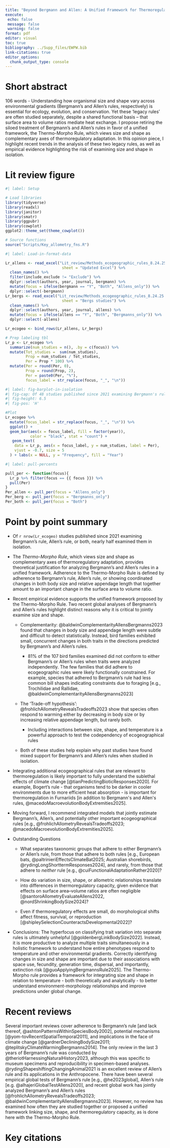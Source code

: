 ```yaml
---
title: "Beyond Bergmann and Allen: A Unified Framework for Thermoregulatory Morphology"
execute: 
 echo: false
 message: false
 warning: false 
format: pdf
editor: visual
toc: true
bibliography: ../Supp_files/EWPW.bib
link-citations: true
editor_options: 
  chunk_output_type: console
---
```


# Short abstract

106 words - Understanding how organismal size and shape vary across environmental gradients (Bergmann’s and Allen’s rules, respectively) is essential for ecology, evolution, and conservation. Yet these 'legacy rules' are often studied separately, despite a shared functional basis – that surface area to volume ratios mediate heat exchange. I propose retiring the siloed treatment of Bergmann’s and Allen’s rules in favor of a unified framework, the Thermo-Morpho Rule, which views size and shape as complementary axes of thermoregulatory adaptation. In this opinion piece, I highlight recent trends in the analysis of these two legacy rules, as well as empirical evidence highlighting the risk of examining size and shape in isolation.

# Lit review figure

```r
#| label: Setup

# Load libraries
library(tidyverse)
library(readxl)
library(janitor)
library(smatr)
library(ggpubr)
library(cowplot)
ggplot2::theme_set(theme_cowplot())

# Source functions
source("Scripts/Key_allometry_fns.R")
```

```r
#| label: Load-in-format-data

Lr_allens <- read_excel("Lit_review/Methods_ecogeographic_rules_8.24.25.xlsx", 
                         sheet = "Updated Excel") %>% 
  clean_names() %>% 
  filter(include_exclude != "Exclude") %>%
  dplyr::select(authors, year, journal, bergmann) %>% 
  mutate(focus = ifelse(bergmann == "Y", "Both", "Allens_only")) %>% 
  dplyr::select(-bergmann)
Lr_bergs <- read_excel("Lit_review/Methods_ecogeographic_rules_8.24.25.xlsx", 
                         sheet = "Bergs studies") %>% 
  clean_names() %>% 
  dplyr::select(authors, year, journal, allens) %>% 
  mutate(focus = ifelse(allens == "Y", "Both", "Bergmanns_only")) %>% 
  dplyr::select(-allens)

Lr_ecogeo <- bind_rows(Lr_allens, Lr_bergs)

# Prep labeling tbl
Lr_p <- Lr_ecogeo %>% 
  summarize(num_studies = n(), .by = c(focus)) %>% 
  mutate(Tot_studies =  sum(num_studies), 
         Prop = num_studies / Tot_studies,
         Per = Prop * 100) %>% 
  mutate(Per = round(Per, 0),
         Prop = round(Prop, 2), 
         Per = paste0(Per, "%"),
         focus_label = str_replace(focus, "_", "\n"))
```

```r
#| label: fig-barplot-in-isolation
#| fig-cap: Of 48 studies published since 2021 examining Bergmann's rule, Allen's rule, or both, nearly half examined Bergmann's or Allen's rule in isolation. A focus on Bergmann's rule in isolation was much more common than focusing on Allen's rule in isolation, likely because Allen's rule is inherently multivariate. 
#| fig-height: 6.5
#| fig-pos: 'H' 

#Plot
Lr_ecogeo %>% 
  mutate(focus_label = str_replace(focus, "_", "\n")) %>% 
  ggplot() + 
  geom_bar(aes(x = focus_label, fill = factor(year)), 
           color = "black", stat = "count") + 
   geom_text(
    data = Lr_p, aes(x = focus_label, y = num_studies, label = Per),
    vjust = -0.7, size = 5
  ) + labs(x = NULL, y = "Frequency", fill = "Year")
```

```r
#| label: pull-percents

pull_per <- function(focus){
  Lr_p %>% filter(focus == {{ focus }}) %>% 
  pull(Per)
}
Per_allen <- pull_per(focus = "Allens_only")
Per_berg <- pull_per(focus = "Bergmanns_only")
Per_both <- pull_per(focus = "Both")
```

# Point by point summary

-   Of `r nrow(Lr_ecogeo)` studies published since 2021 examining Bergmann's rule, Allen's rule, or both, nearly half examined them in isolation.

-   The *Thermo-Morpho Rule*, which views size and shape as complementary axes of thermoregulatory adaptation, provides theoretical justification for analyzing Bergmann's and Allen's rules in a unified framework. Adherence to the Thermo-Morpho Rule is defined by adherence to Bergmann's rule, Allen’s rule, or showing coordinated changes in both body size and relative appendage length that together amount to an important change in the surface area to volume ratio.

-   Recent empirical evidence supports the unified framework proposed by the Thermo-Morpho Rule. Two recent global analyses of Bergmann's and Allen's rules highlight distinct reasons why it is critical to jointly examine size and shape.

    -   Complementarity: @baldwinComplementarityAllensBergmanns2023 found that changes in body size and appendage length were subtle and difficult to detect statistically. Instead, bird families exhibited small, concurrent changes in both traits in the directions predicted by Bergmann's and Allen's rules.

        -   81% of the 107 bird families examined did not conform to either Bergmann’s or Allen’s rules when traits were analyzed independently. The few families that did adhere to ecogeographic rules were likely functionally constrained. For example, species that adhered to Bergmann's rule had less common bill shapes indicating constraints due to foraging [e.g., Trochilidae and Rallidae, @baldwinComplementarityAllensBergmanns2023]

    -   The 'Trade-off hypothesis': @frohlichAllometryRevealsTradeoffs2023 show that species often respond to warming either by decreasing in body size or by increasing relative appendage length, but rarely both.

        -   Including interactions between size, shape, and temperature is a powerful approach to test the codependency of ecogeographical rules

    -   Both of these studies help explain why past studies have found mixed support for Bergmann's and Allen's rules when studied in isolation.

-   Integrating additional ecogeographical rules that are relevant to thermoregulation is likely important to fully understand the sublethal effects of climate change [@tianPredictingBioticResponses2020]. For example, Bogert's rule - that organisms tend to be darker in cooler environments due to more efficient heat absorption - is important for thermoregulation in Furnariids [in addition to Bergmann's and Allen's rules, @macedoMacroevolutionBodyExtremities2025].

-   Moving forward, I recommend integrated models that jointly estimate Bergmann’s, Allen’s, and potentially other important ecogeographical rules [e.g., @frohlichAllometryRevealsTradeoffs2023; @macedoMacroevolutionBodyExtremities2025].

-   Outstanding Questions

    -   What separates taxonomic groups that adhere to either Bergmann's *or* Allen's rule, from those that adhere to both rules [e.g., European bats, @paltrinieriEffectsClimateBat2025; Australian shorebirds, @rydingLongShorttermResponses2024], and rarely, from those that adhere to *neither* rule [e.g., @cuiFunctionalAdaptationRather2020]?

    -   How do variation in size, shape, or allometric relationships translate into differences in thermoregulatory capacity, given evidence that effects on surface area–volume ratios are often negligible [@santoroAllometryEvaluateAllens2022, @nordShrinkingBodySize2024]?

    -   Even if thermoregulatory effects are small, do morphological shifts affect fitness, survival, or reproduction [@shipleySelectionCounteractsDevelopmental2022]?

-   Conclusions: The hyperfocus on classifying trait variation into separate rules is ultimately unhelpful [@goldenbergLinkBodySize2022]. Instead, it is more productive to analyze multiple traits simultaneously in a holistic framework to understand how entire phenotypes respond to temperature and other environmental gradients. Correctly identifying changes in size and shape are important due to their associations with space use, fecundity, generation time, dispersal, and importantly, extinction risk [@guoApplyingBergmannsRule2025]. The Thermo-Morpho rule provides a framework for integrating size and shape in relation to temperature - both theoretically and analytically - to better understand environment-morphology relationships and improve predictions under global change.

# Recent reviews

Several important reviews cover adherence to Bergmann's rule [and lack thereof, @ashtonPatternsWithinSpeciesBody2002], potential mechanisms [@yom-tovRecentSpatialTemporal2011], and implications in the face of climate change [@gardnerDecliningBodySize2011; @teplitskyClimateWarmingBergmanns2014]. The only review in the last 3 years of Bergmann's rule was conducted by @theriotHarnessingNaturalHistory2023, although this was specific to museum specimens and reproducibility in specimen-based analyses. @rydingShapeshiftingChangingAnimal2021 is an excellent review of Allen's rule and its applications in the Anthropocene. There have been several empirical global tests of Bergmann's rule [e.g., @he2023global], Allen's rule [e.g. @alhajeriGlobalTestAllens2020], and recent global work has jointly analyzed Bergmann's and Allen's rules [@frohlichAllometryRevealsTradeoffs2023; @baldwinComplementarityAllensBergmanns2023]. However, no review has examined how often they are studied together or proposed a unified framework linking size, shape, and thermoregulatory capacity, as is done here with the Thermo-Morpho Rule.

# Key citations
